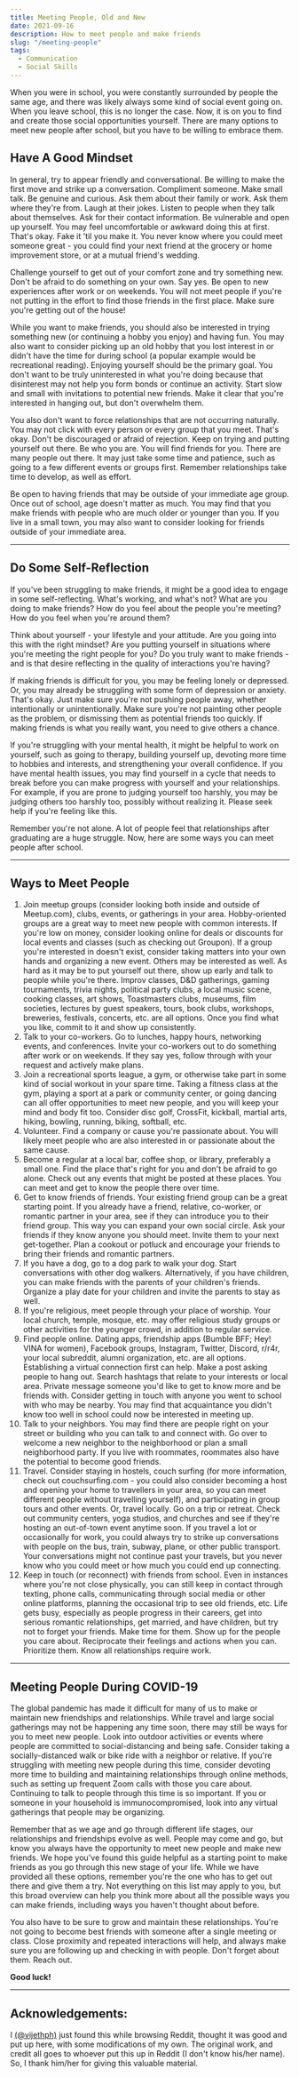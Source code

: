 ```yaml
---
title: Meeting People, Old and New
date: 2021-09-16
description: How to meet people and make friends
slug: "/meeting-people"
tags:
  - Communication
  - Social Skills
---
```


When you were in school, you were constantly surrounded by people the same age, and there was likely always some kind of social event going on. When you leave school, this is no longer the case. Now, it is on you to find and create those social opportunities yourself. There are many options to meet new people after school, but you have to be willing to embrace them.

## Have A Good Mindset

In general, try to appear friendly and conversational. Be willing to make the first move and strike up a conversation. Compliment someone. Make small talk. Be genuine and curious. Ask them about their family or work. Ask them where they're from. Laugh at their jokes. Listen to people when they talk about themselves. Ask for their contact information. Be vulnerable and open up yourself. You may feel uncomfortable or awkward doing this at first. That's okay. Fake it 'til you make it. You never know where you could meet someone great - you could find your next friend at the grocery or home improvement store, or at a mutual friend's wedding.

Challenge yourself to get out of your comfort zone and try something new. Don't be afraid to do something on your own. Say yes. Be open to new experiences after work or on weekends. You will not meet people if you're not putting in the effort to find those friends in the first place. Make sure you're getting out of the house!

While you want to make friends, you should also be interested in trying something new (or continuing a hobby you enjoy) and having fun. You may also want to consider picking up an old hobby that you lost interest in or didn't have the time for during school (a popular example would be recreational reading). Enjoying yourself should be the primary goal. You don't want to be truly uninterested in what you're doing because that disinterest may not help you form bonds or continue an activity. Start slow and small with invitations to potential new friends. Make it clear that you're interested in hanging out, but don't overwhelm them.

You also don't want to force relationships that are not occurring naturally. You may not click with every person or every group that you meet. That's okay. Don't be discouraged or afraid of rejection. Keep on trying and putting yourself out there. Be who you are. You will find friends for you. There are many people out there. It may just take some time and patience, such as going to a few different events or groups first. Remember relationships take time to develop, as well as effort.

Be open to having friends that may be outside of your immediate age group. Once out of school, age doesn't matter as much. You may find that you make friends with people who are much older or younger than you. If you live in a small town, you may also want to consider looking for friends outside of your immediate area.

---

## Do Some Self-Reflection

If you've been struggling to make friends, it might be a good idea to engage in some self-reflecting. What's working, and what's not? What are you doing to make friends? How do you feel about the people you're meeting? How do you feel when you're around them?

Think about yourself - your lifestyle and your attitude. Are you going into this with the right mindset? Are you putting yourself in situations where you're meeting the right people for you? Do you truly want to make friends - and is that desire reflecting in the quality of interactions you're having?

If making friends is difficult for you, you may be feeling lonely or depressed. Or, you may already be struggling with some form of depression or anxiety. That's okay. Just make sure you're not pushing people away, whether intentionally or unintentionally. Make sure you're not painting other people as the problem, or dismissing them as potential friends too quickly. If making friends is what you really want, you need to give others a chance.

If you're struggling with your mental health, it might be helpful to work on yourself, such as going to therapy, building yourself up, devoting more time to hobbies and interests, and strengthening your overall confidence. If you have mental health issues, you may find yourself in a cycle that needs to break before you can make progress with yourself and your relationships. For example, if you are prone to judging yourself too harshly, you may be judging others too harshly too, possibly without realizing it. Please seek help if you're feeling like this.

Remember you're not alone. A lot of people feel that relationships after graduating are a huge struggle. Now, here are some ways you can meet people after school.

---

## Ways to Meet People

1. Join meetup groups (consider looking both inside and outside of Meetup.com), clubs, events, or gatherings in your area. Hobby-oriented groups are a great way to meet new people with common interests. If you're low on money, consider looking online for deals or discounts for local events and classes (such as checking out Groupon). If a group you're interested in doesn't exist, consider taking matters into your own hands and organizing a new event. Others may be interested as well. As hard as it may be to put yourself out there, show up early and talk to people while you're there. Improv classes, D&D gatherings, gaming tournaments, trivia nights, political party clubs, a local music scene, cooking classes, art shows, Toastmasters clubs, museums, film societies, lectures by guest speakers, tours, book clubs, workshops, breweries, festivals, concerts, etc. are all options. Once you find what you like, commit to it and show up consistently.
2. Talk to your co-workers. Go to lunches, happy hours, networking events, and conferences. Invite your co-workers out to do something after work or on weekends. If they say yes, follow through with your request and actively make plans.
3. Join a recreational sports league, a gym, or otherwise take part in some kind of social workout in your spare time. Taking a fitness class at the gym, playing a sport at a park or community center, or going dancing can all offer opportunities to meet new people, and you will keep your mind and body fit too. Consider disc golf, CrossFit, kickball, martial arts, hiking, bowling, running, biking, softball, etc.
4. Volunteer. Find a company or cause you're passionate about. You will likely meet people who are also interested in or passionate about the same cause.
5. Become a regular at a local bar, coffee shop, or library, preferably a small one. Find the place that's right for you and don't be afraid to go alone. Check out any events that might be posted at these places. You can meet and get to know the people there over time.
6. Get to know friends of friends. Your existing friend group can be a great starting point. If you already have a friend, relative, co-worker, or romantic partner in your area, see if they can introduce you to their friend group. This way you can expand your own social circle. Ask your friends if they know anyone you should meet. Invite them to your next get-together. Plan a cookout or potluck and encourage your friends to bring their friends and romantic partners.
7. If you have a dog, go to a dog park to walk your dog. Start conversations with other dog walkers. Alternatively, if you have children, you can make friends with the parents of your children's friends. Organize a play date for your children and invite the parents to stay as well.
8. If you're religious, meet people through your place of worship. Your local church, temple, mosque, etc. may offer religious study groups or other activities for the younger crowd, in addition to regular service.
9. Find people online. Dating apps, friendship apps (Bumble BFF; Hey! VINA for women), Facebook groups, Instagram, Twitter, Discord, r/r4r, your local subreddit, alumni organization, etc. are all options. Establishing a virtual connection first can help. Make a post asking people to hang out. Search hashtags that relate to your interests or local area. Private message someone you'd like to get to know more and be friends with. Consider getting in touch with anyone you went to school with who may be nearby. You may find that acquaintance you didn't know too well in school could now be interested in meeting up.
10. Talk to your neighbors. You may find there are people right on your street or building who you can talk to and connect with. Go over to welcome a new neighbor to the neighborhood or plan a small neighborhood party. If you live with roommates, roommates also have the potential to become good friends.
11. Travel. Consider staying in hostels, couch surfing (for more information, check out couchsurfing.com - you could also consider becoming a host and opening your home to travellers in your area, so you can meet different people without travelling yourself), and participating in group tours and other events. Or, travel locally. Go on a trip or retreat. Check out community centers, yoga studios, and churches and see if they're hosting an out-of-town event anytime soon. If you travel a lot or occasionally for work, you could always try to strike up conversations with people on the bus, train, subway, plane, or other public transport. Your conversations might not continue past your travels, but you never know who you could meet or how much you could end up connecting.
12. Keep in touch (or reconnect) with friends from school. Even in instances where you're not close physically, you can still keep in contact through texting, phone calls, communicating through social media or other online platforms, planning the occasional trip to see old friends, etc. Life gets busy, especially as people progress in their careers, get into serious romantic relationships, get married, and have children, but try not to forget your friends. Make time for them. Show up for the people you care about. Reciprocate their feelings and actions when you can. Prioritize them. Know all relationships require work.

---

## Meeting People During COVID-19

The global pandemic has made it difficult for many of us to make or maintain new friendships and relationships. While travel and large social gatherings may not be happening any time soon, there may still be ways for you to meet new people. Look into outdoor activities or events where people are committed to social-distancing and being safe. Consider taking a socially-distanced walk or bike ride with a neighbor or relative. If you're struggling with meeting new people during this time, consider devoting more time to building and maintaining relationships through online methods, such as setting up frequent Zoom calls with those you care about. Continuing to talk to people through this time is so important. If you or someone in your household is immunocompromised, look into any virtual gatherings that people may be organizing.

Remember that as we age and go through different life stages, our relationships and friendships evolve as well. People may come and go, but know you always have the opportunity to meet new people and make new friends. We hope you've found this guide helpful as a starting point to make friends as you go through this new stage of your life. While we have provided all these options, remember you're the one who has to get out there and give them a try. Not everything on this list may apply to you, but this broad overview can help you think more about all the possible ways you can make friends, including ways you haven't thought about before.

You also have to be sure to grow and maintain these relationships. You're not going to become best friends with someone after a single meeting or class. Close proximity and repeated interactions will help, and always make sure you are following up and checking in with people. Don't forget about them. Reach out.

**Good luck!**

---

## Acknowledgements:

I [(@vijethph)](https://github.com/vijethph) just found this while browsing Reddit, thought it was good and put up here, with some modifications of my own. The original work, and credit all goes to whoever put this up in Reddit (I don't know his/her name). So, I thank him/her for giving this valuable material.
